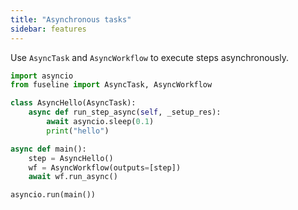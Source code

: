 ```yaml
---
title: "Asynchronous tasks"
sidebar: features
---
```


Use `AsyncTask` and `AsyncWorkflow` to execute steps asynchronously.

```python
import asyncio
from fuseline import AsyncTask, AsyncWorkflow

class AsyncHello(AsyncTask):
    async def run_step_async(self, _setup_res):
        await asyncio.sleep(0.1)
        print("hello")

async def main():
    step = AsyncHello()
    wf = AsyncWorkflow(outputs=[step])
    await wf.run_async()

asyncio.run(main())
```

